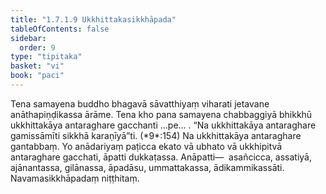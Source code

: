 ```yaml
---
title: "1.7.1.9 Ukkhittakasikkhāpada"
tableOfContents: false
sidebar:
  order: 9
type: "tipitaka"
basket: "vi"
book: "paci"
---
```



<DynamicBreadcrumb />

<Division number="584" book="paci" e="ch" v="2" p="242">

<Paragraph number="1725" book="paci">
Tena samayena buddho bhagavā sāvatthiyaṃ viharati jetavane anāthapiṇḍikassa ārāme. Tena kho pana samayena chabbaggiyā bhikkhū ukkhittakāya antaraghare gacchanti …pe… .
</Paragraph>

<Paragraph number="1726" book="paci">
<Emphasis>“Na ukkhittakāya antaraghare gamissāmīti sikkhā karaṇīyā”</Emphasis>ti. (*9*:<Emphasis>154</Emphasis>)
</Paragraph>

<Paragraph number="1727" book="paci">
Na ukkhittakāya antaraghare gantabbaṃ. Yo anādariyaṃ paṭicca ekato vā ubhato vā ukkhipitvā antaraghare gacchati, āpatti dukkaṭassa.
</Paragraph>

<Paragraph number="1728" book="paci">
Anāpatti—  asañcicca, assatiyā, ajānantassa, gilānassa, āpadāsu, ummattakassa, ādikammikassāti.

</Paragraph>
</Division>

<Paragraph number="1729" type="center" book="paci">
Navamasikkhāpadaṃ niṭṭhitaṃ.
</Paragraph>